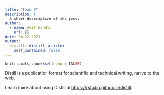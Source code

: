 ```yaml
---
title: "Team 9"
description: |
  A short description of the post.
author:
  - name: Amit Gandhi
    url: {}
date: 04-22-2021
output:
  distill::distill_article:
    self_contained: false
---
```



```r
knitr::opts_chunk$set(echo = FALSE)
```

Distill is a publication format for scientific and technical writing, native to the web.

Learn more about using Distill at <https://rstudio.github.io/distill>.


